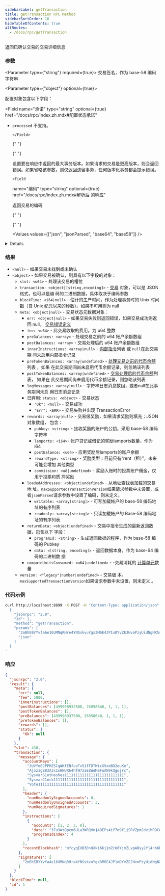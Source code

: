 ```yaml
---
sidebarLabel: getTransaction
title: getTransaction RPC Method
sidebarSortOrder: 10
hideTableOfContents: true
altRoutes:
  - /docs/rpc/getTransaction
---
```


返回已确认交易的交易详细信息

<DocSideBySide>

<DocLeftSide>

### 参数

<Parameter type={"string"} required={true}>
  交易签名，作为 base-58 编码字符串
</Parameter>

<Parameter type={"object"} optional={true}>

配置对象包含以下字段：

  <Field
    name="承诺"
    type="string"
    optional={true}
    href="/docs/rpc/index.zh.mdx#配置状态承诺"
  >

- `processed` 不支持。

      </Field>

  {" "}

  {" "}

  <Field name="maxSupportedTransactionVersion" type="number" optional={true}>
    设置要在响应中返回的最大事务版本。如果请求的交易是更高版本，则会返回错误。如果省略该参数，则仅返回遗留事务，任何版本化事务都会提示错误。
  </Field>

      <Field

  name="编码" type="string" optional={true} href="/docs/rpc/index.zh.mdx#解析后
  的响应"

  >

  返回交易的编码

  {" "}

  {" "}

  <Values values={["json", "jsonParsed", "base64", "base58"]} />

<details>

- `jsonParsed` 编码尝试使用特定于程序的状态解析器在列表中返回更多人类可读和明确
  的数据 `transaction.message.instructions`。
- 如果 `jsonParsed` 请求但找不到解析器，则指令将回退到常规 JSON 编码
  （`accounts`、`data`和`programIdIndex` 字段）。

</details>

</Field>

</Parameter>

### 结果

- `<null>` - 如果交易未找到或未确认
- `<object>` - 如果交易被确认，则具有以下字段的对象：
  - `slot: <u64>` - 处理该交易的槽位
  - `transaction: <object|[string,encoding]>` -
    [交易](/docs/rpc/json-structures.zh#交易) 对象，可以是 JSON 格式，也可以是编
    码的二进制数据，具体取决于编码参数
  - `blockTime: <i64|null>` - 估计的生产时间，作为处理事务时的 Unix 时间戳（自
    Unix 纪元以来的秒数）。如果不可用则为 null
  - `meta: <object|null>` - 交易状态元数据对象：
    - `err: <object|null>` - 如果交易失败则返回错误，如果交易成功则返回 null。
      [交易错误定义](https://docs.rs/solana-sdk/latest/solana_sdk/transaction/enum.TransactionError.html)
    - `fee: <u64>` - 此交易收取的费用，为 u64 整数
    - `preBalances: <array>` - 处理交易之前的 u64 帐户余额数组
    - `postBalances: <array>` - 交易处理后的 u64 账户余额数组
    - `innerInstructions: <array|null>` -
      [内部指令](/docs/rpc/json-structures.zh#内部指令)列表 或 `null`在此交易期
      间未启用内部指令记录
    - `preTokenBalances: <array|undefined>` -
      [处理交易之前的代币余额](/docs/rpc/json-structures.zh#代币余额)列表 ，如果
      在此交易期间尚未启用代币余额记录，则忽略该列表
    - `postTokenBalances: <array|undefined>` -
      [交易处理后的代币余额](/docs/rpc/json-structures.zh#代币余额)列表， 如果在
      此交易期间尚未启用代币余额记录，则忽略该列表
    - `logMessages: <array|null>` - 字符串日志消息数组，或者null在此事务期间未启
      用日志消息记录
    - 已弃用: `status: <object>` - 交易状态
      - `"Ok": <null>` - 交易成功
      - `"Err": <ERR>` - 交易失败并出现 TransactionError
    - `rewards: <array|null>` - 交易级奖励，如果请求奖励则填充；JSON 对象数组，
      包含：
      - `pubkey: <string>` - 接收奖励的账户的公钥，采用 base-58 编码字符串
      - `lamports: <i64>`- 帐户贷记或借记的奖励lamports数量，作为 i64
      - `postBalance: <u64>` - 应用奖励后lamports的账户余额
      - `rewardType: <string>` - 奖励类型：目前只有“rent（租）”，未来可能会增加
        其他类型
      - `commission: <u8|undefined>` - 奖励入账时的投票账户佣金，仅用于投票和质
        押奖励
    - `loadedAddresses: <object|undefined>` - 从地址查找表加载的交易地
      址。`maxSupportedTransactionVersion`如果请求参数中未设置，或
      者`jsonParsed`请求参数中设置了编码，则未定义。
      - `writable: <array[string]>` - 可写加载帐户的 base-58 编码地址的有序列表
      - `readonly: <array[string]>` - 只读加载帐户的 Base-58 编码地址的有序列表
    - `returnData: <object|undefined>` - 交易中指令生成的最新返回数据，包含以下
      字段：
      - `programId: <string>` - 生成返回数据的程序，作为 base-58 编码的 Pubkey
      - `data: <[string, encoding]>` - 返回数据本身，作为 base-64 编码的二进制数
        据
    - `computeUnitsConsumed: <u64|undefined>` - -交易消耗的
      [计算单元](/docs/core/runtime.md#compute-budget)数量
  - `version: <"legacy"|number|undefined>` - 交易版
    本。`maxSupportedTransactionVersion`如果请求参数中未设置，则未定义 。

</DocLeftSide>

<DocRightSide>

### 代码示例

```bash
curl http://localhost:8899 -X POST -H "Content-Type: application/json" -d '
  {
    "jsonrpc": "2.0",
    "id": 1,
    "method": "getTransaction",
    "params": [
      "2nBhEBYYvfaAe16UMNqRHre4YNSskvuYgx3M6E4JP1oDYvZEJHvoPzyUidNgNX5r9sTyN1J9UxtbCXy2rqYcuyuv",
      "json"
    ]
  }
'
```

### 响应

```json
{
  "jsonrpc": "2.0",
  "result": {
    "meta": {
      "err": null,
      "fee": 5000,
      "innerInstructions": [],
      "postBalances": [499998932500, 26858640, 1, 1, 1],
      "postTokenBalances": [],
      "preBalances": [499998937500, 26858640, 1, 1, 1],
      "preTokenBalances": [],
      "rewards": [],
      "status": {
        "Ok": null
      }
    },
    "slot": 430,
    "transaction": {
      "message": {
        "accountKeys": [
          "3UVYmECPPMZSCqWKfENfuoTv51fTDTWicX9xmBD2euKe",
          "AjozzgE83A3x1sHNUR64hfH7zaEBWeMaFuAN9kQgujrc",
          "SysvarS1otHashes111111111111111111111111111",
          "SysvarC1ock11111111111111111111111111111111",
          "Vote111111111111111111111111111111111111111"
        ],
        "header": {
          "numReadonlySignedAccounts": 0,
          "numReadonlyUnsignedAccounts": 3,
          "numRequiredSignatures": 1
        },
        "instructions": [
          {
            "accounts": [1, 2, 3, 0],
            "data": "37u9WtQpcm6ULa3WRQHmj49EPs4if7o9f1jSRVZpm2dvihR9C8jY4NqEwXUbLwx15HBSNcP1",
            "programIdIndex": 4
          }
        ],
        "recentBlockhash": "mfcyqEXB3DnHXki6KjjmZck6YjmZLvpAByy2fj4nh6B"
      },
      "signatures": [
        "2nBhEBYYvfaAe16UMNqRHre4YNSskvuYgx3M6E4JP1oDYvZEJHvoPzyUidNgNX5r9sTyN1J9UxtbCXy2rqYcuyuv"
      ]
    }
  },
  "blockTime": null,
  "id": 1
}
```

</DocRightSide>
</DocSideBySide>
